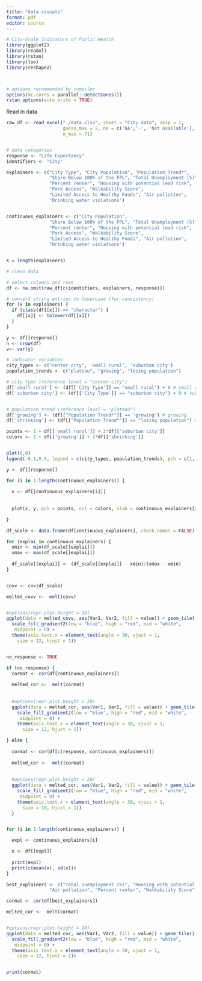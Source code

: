 ```yaml
---
title: "data visuals"
format: pdf
editor: source
---
```


```r
# City-Scale Indicators of Public Health
library(ggplot2)
library(readxl)
library(rstan)
library(loo)
library(reshape2)



# options recommended by compiler
options(mc.cores = parallel::detectCores())
rstan_options(auto_write = TRUE)

```

Read in data

```r


raw_df <- read_excel("./data.xlsx", sheet = "City data", skip = 1, 
                     guess_max = 2, na = c('NA','-', 'Not available'), 
                     n_max = 71)


# data categories
response <- "Life Expectancy"
identifiers <- "City"

explainers <- c("City Type", "City Population", "Population Trend*", 
                "Share Below 100% of the FPL", "Total Unemployment (%)", 
                "Percent renter", "Housing with potential lead risk", 
                "Park Access", "Walkability Score", 
                "Limited Access to Healthy Foods", "Air pollution", 
                "Drinking water violations")


continuous_explainers <- c("City Population", 
                "Share Below 100% of the FPL", "Total Unemployment (%)", 
                "Percent renter", "Housing with potential lead risk", 
                "Park Access", "Walkability Score", 
                "Limited Access to Healthy Foods", "Air pollution", 
                "Drinking water violations")


k = length(explainers)

```

```r

# clean data

# select columns and rows
df <- na.omit(raw_df[c(identifiers, explainers, response)])

# convert string entries to lowercase (for consistency)
for (x in explainers) {
  if (class(df[[x]]) == "character") {
    df[[x]] <- tolower(df[[x]])
  }
}

y <- df[[response]]
n <- nrow(df)
v<- var(y)
```

```r

# indicator variables
city_types <- c("center city", 'small rural', 'suburban city')
population_trends <- c("plateau", "growing", "losing population")

# city type (reference level = "center city")
df['small rural'] <- (df[['City Type']] == "small rural") + 0 # small rural
df['suburban city'] <- (df[['City Type']] == "suburban city") + 0 # suburban city


# population trend (reference level = "plateau")
df['growing'] <- (df[["Population Trend*"]] == "growing") # growing
df['shrinking'] <- (df[["Population Trend*"]] == "losing population") # losing population


```

```r


points <- 1 + df[['small rural']] + 2*df[['suburban city']]
colors <- 1 + df[['growing']] + 2*df[['shrinking']]


plot(0,0)
legend(-0.1,0.5, legend = c(city_types, population_trends), pch = c(1, 2, 3, 1, 1, 1), col = c(1,1,1,1,2,3))


```

```r

y <- df[[response]]

for (i in 1:length(continuous_explainers)) {
  
  x <- df[[continuous_explainers[i]]]
  
  
  plot(x, y, pch = points, col = colors, xlab = continuous_explainers[i], ylab = response)
  
}


```

```r

df_scale <- data.frame(df[continuous_explainers], check.names = FALSE)

for (explai in continuous_explainers) {
  xmin <- min(df_scale[[explai]])
  xmax <- max(df_scale[[explai]])
  
  df_scale[[explai]] <- (df_scale[[explai]] - xmin)/(xmax - xmin)
}


covv <- cov(df_scale)

melted_covv <-  melt(covv)


#options(repr.plot.height = 20)
ggplot(data = melted_covv, aes(Var1, Var2, fill = value)) + geom_tile() + 
  scale_fill_gradient2(low = "blue", high = "red", mid = "white", 
   midpoint = 0) + 
  theme(axis.text.x = element_text(angle = 30, vjust = 1, 
    size = 12, hjust = 1))



```

```r

no_response <- TRUE

if (no_response) {
  cormat <- cor(df[continuous_explainers])
  
  melted_cor <-  melt(cormat)
  
  
  #options(repr.plot.height = 20)
  ggplot(data = melted_cor, aes(Var1, Var2, fill = value)) + geom_tile() + 
    scale_fill_gradient2(low = "blue", high = "red", mid = "white", 
     midpoint = 0) + 
    theme(axis.text.x = element_text(angle = 30, vjust = 1, 
      size = 12, hjust = 1))

} else {
  
  cormat <- cor(df[c(response, continuous_explainers)])
  
  melted_cor <-  melt(cormat)
  
  
  #options(repr.plot.height = 20)
  ggplot(data = melted_cor, aes(Var1, Var2, fill = value)) + geom_tile() + 
    scale_fill_gradient2(low = "blue", high = "red", mid = "white", 
     midpoint = 0) + 
    theme(axis.text.x = element_text(angle = 30, vjust = 1, 
      size = 10, hjust = 1))
  }



```

```r

for (i in 1:length(continuous_explainers)) {

  expl <- continuous_explainers[i]

  x <- df[[expl]]
  
  print(expl)
  print(c(mean(x), sd(x)))
}


```


```r


best_explainers <- c("Total Unemployment (%)", "Housing with potential lead risk", 
                "Air pollution", "Percent renter", "Walkability Score")

cormat <- cor(df[best_explainers])

melted_cor <-  melt(cormat)


#options(repr.plot.height = 20)
ggplot(data = melted_cor, aes(Var1, Var2, fill = value)) + geom_tile() + 
  scale_fill_gradient2(low = "blue", high = "red", mid = "white", 
   midpoint = 0) + 
  theme(axis.text.x = element_text(angle = 30, vjust = 1, 
    size = 12, hjust = 1))



```


```r


print(cormat)

```

